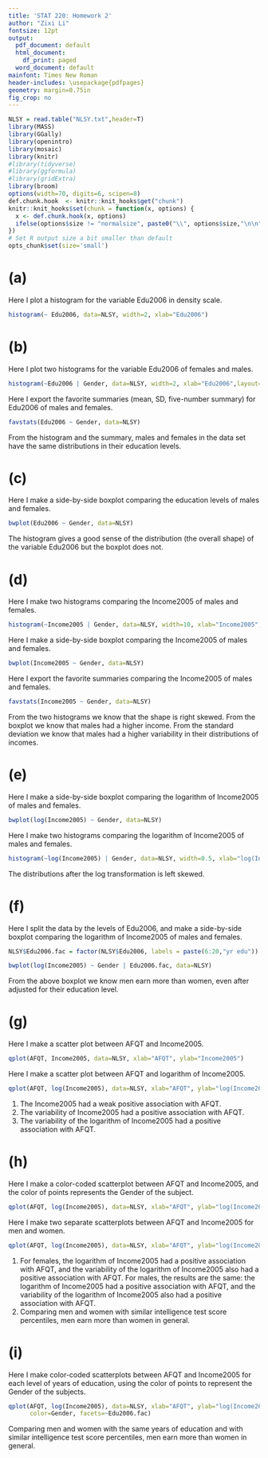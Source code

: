```yaml
---
title: 'STAT 220: Homework 2'
author: "Zixi Li"
fontsize: 12pt
output:
  pdf_document: default
  html_document:
    df_print: paged
  word_document: default
mainfont: Times New Roman
header-includes: \usepackage{pdfpages}
geometry: margin=0.75in
fig_crop: no
---
```


```r
NLSY = read.table("NLSY.txt",header=T)
library(MASS)
library(GGally)
library(openintro)
library(mosaic)
library(knitr)
#library(tidyverse)
#library(ggformula)
#library(gridExtra)
library(broom)
options(width=70, digits=6, scipen=8)
def.chunk.hook  <- knitr::knit_hooks$get("chunk")
knitr::knit_hooks$set(chunk = function(x, options) {
  x <- def.chunk.hook(x, options)
  ifelse(options$size != "normalsize", paste0("\\", options$size,"\n\n", x, "\n\n \\normalsize"), x)
})
# Set R output size a bit smaller than default
opts_chunk$set(size='small') 
```

# (a)
Here I plot a histogram for the variable Edu2006 in density scale.

```r
histogram(~ Edu2006, data=NLSY, width=2, xlab="Edu2006")
```

# (b)
Here I plot two histograms for the variable Edu2006 of females and males.

```r
histogram(~Edu2006 | Gender, data=NLSY, width=2, xlab="Edu2006",layout=c(1,2))
```

Here I export the favorite summaries (mean, SD, five-number summary) for Edu2006 of males and females.

```r
favstats(Edu2006 ~ Gender, data=NLSY)
```

From the histogram and the summary, males and females in the data set have the same distributions in their education levels.

# (c)
Here I make a side-by-side boxplot comparing the education levels of males and females.

```r
bwplot(Edu2006 ~ Gender, data=NLSY)
```

The histogram gives a good sense of the distribution (the overall shape) of the variable Edu2006 but the boxplot does not.

# (d)
Here I make two histograms comparing the Income2005 of males and females.
```r
histogram(~Income2005 | Gender, data=NLSY, width=10, xlab="Income2005", layout=c(1,2)) 
```

Here I make a side-by-side boxplot comparing the Income2005 of males and females.
```r
bwplot(Income2005 ~ Gender, data=NLSY)
```

Here I export the favorite summaries comparing the Income2005 of males and females.
```r
favstats(Income2005 ~ Gender, data=NLSY)
```

From the two histograms we know that the shape is right skewed.
From the boxplot we know that males had a higher income.
From the standard deviation we know that males had a higher variability in their distributions of incomes.

# (e)
Here I make a side-by-side boxplot comparing the logarithm of Income2005 of males and females.
```r
bwplot(log(Income2005) ~ Gender, data=NLSY)
```

Here I make two histograms comparing the logarithm of Income2005 of males and females.
```r
histogram(~log(Income2005) | Gender, data=NLSY, width=0.5, xlab="log(Income2005)", layout=c(1,2)) 
```

The distributions after the log transformation is left skewed.

# (f)
Here I split the data by the levels of Edu2006, and make a side-by-side boxplot comparing the logarithm of Income2005 of males and females.
```r
NLSY$Edu2006.fac = factor(NLSY$Edu2006, labels = paste(6:20,"yr edu"))
```
```r
bwplot(log(Income2005) ~ Gender | Edu2006.fac, data=NLSY)
```

From the above boxplot we know men earn more than women, even after adjusted for their education level.

# (g)
Here I make a scatter plot between AFQT and Income2005.
```r
qplot(AFQT, Income2005, data=NLSY, xlab="AFQT", ylab="Income2005")
```

Here I make a scatter plot between AFQT and logarithm of Income2005.
```r
qplot(AFQT, log(Income2005), data=NLSY, xlab="AFQT", ylab="log(Income2005)")
```

1. The Income2005 had a weak positive association with AFQT.
2. The variability of Income2005 had a positive association with AFQT.
3. The variability of the logarithm of Income2005 had a positive association with AFQT.

# (h)
Here I make a color-coded scatterplot between AFQT and Income2005, and the color of points represents the Gender of the subject.
```r
qplot(AFQT, log(Income2005), data=NLSY, xlab="AFQT", ylab="log(Income2005)",color=Gender)
```

Here I make two separate scatterplots between AFQT and Income2005 for men and women.
```r
qplot(AFQT, log(Income2005), data=NLSY, xlab="AFQT", ylab="log(Income2005)",facets = ~Gender)
```

1. For females, the logarithm of Income2005 had a positive association with AFQT, and the variability of the logarithm of Income2005 also had a positive association with AFQT. For males, the results are the same: the logarithm of Income2005 had a positive association with AFQT, and the variability of the logarithm of Income2005 also had a positive association with AFQT.
2. Comparing men and women with similar intelligence test score percentiles, men earn more than women in general.

# (i)
Here I make color-coded scatterplots between AFQT and Income2005 for each level of years of education, using the color of points to represent the Gender of the subjects.
```r
qplot(AFQT, log(Income2005), data=NLSY, xlab="AFQT", ylab="log(Income2005)",
      color=Gender, facets=~Edu2006.fac)
```

Comparing men and women with the same years of education and with similar intelligence test score percentiles, men earn more than women in general.
